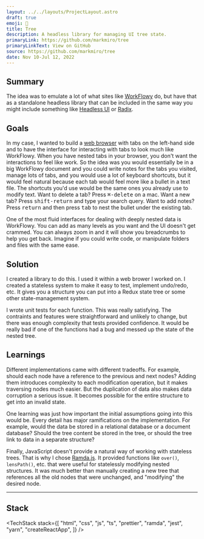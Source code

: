 ```yaml
---
layout: ../../layouts/ProjectLayout.astro
draft: true
emoji: 🌲
title: Tree
description: A headless library for managing UI tree state.
primaryLink: https://github.com/markmiro/tree
primaryLinkText: View on GitHub
source: https://github.com/markmiro/tree
date: Nov 10-Jul 12, 2022
---
```



## Summary

The idea was to emulate a lot of what sites like [WorkFlowy](https://workflowy.com) do, but have that as a standalone headless library that can be included in the same way you might include something like [Headless UI](https://headlessui.com) or [Radix](https://www.radix-ui.com/).

## Goals

In my case, I wanted to build a [web browser](/projects/mosaic) with tabs on the left-hand side and to have the interface for interacting with tabs to look much like WorkFlowy. When you have nested tabs in your browser, you don't want the interactions to feel like work. So the idea was you would essentially be in a big WorkFlowy document and you could write notes for the tabs you visited, manage lots of tabs, and you would use a lot of keyboard shortcuts, but it would feel natural because each tab would feel more like a bullet in a text file. The shortcuts you'd use would be the same ones you already use to modify text. Want to delete a tab? Press <kbd>⌘-delete</kbd> on a mac. Want a new tab? Press <kbd>shift-return</kbd> and type your search query. Want to add notes? Press <kbd>return</kbd> and then press <kbd>tab</kbd> to nest the bullet under the existing tab.

One of the most fluid interfaces for dealing with deeply nested data is WorkFlowy. You can add as many levels as you want and the UI doesn't get crammed. You can always zoom in and it will show you breadcrumbs to help you get back. Imagine if you could write code, or manipulate folders and files with the same ease.

## Solution

I created a library to do this. I used it within a web brower I worked on. I created a stateless system to make it easy to test, implement undo/redo, etc. It gives you a structure you can put into a Redux state tree or some other state-management system.

I wrote unit tests for each function. This was really satisfying. The contraints and features were straightforward and unlikely to change, but there was enough complexity that tests provided confidence. It would be really bad if one of the functions had a bug and messed up the state of the nested tree.

## Learnings

Different implementations came with different tradeoffs. For example, should each node have a reference to the previous and next nodes? Adding them introduces complexity to each modification operation, but it makes traversing nodes much easier. But the duplication of data also makes data corruption a serious issue. It becomes possible for the entire structure to get into an invalid state.

One learning was just how important the initial assumptions going into this would be. Every detail has major ramifications on the implementation. For example, would the data be stored in a relational database or a document database? Should the tree content be stored in the tree, or should the tree link to data in a separate structure?

Finally, JavaScript doesn't provide a natural way of working with stateless trees. That is why I chose [Ramda.js](https://ramdajs.com). It provided functions like `over()`, `lensPath()`, etc. that were useful for statelessly modifying nested structures. It was much better than manually creating a new tree that references all the old nodes that were unchanged, and "modifying" the desired node.

---

## Stack

<TechStack
  stack={[
    "html",
    "css",
    "js",
    "ts",
    "prettier",
    "ramda",
    "jest",
    "yarn",
    "createReactApp",
  ]}
/>
